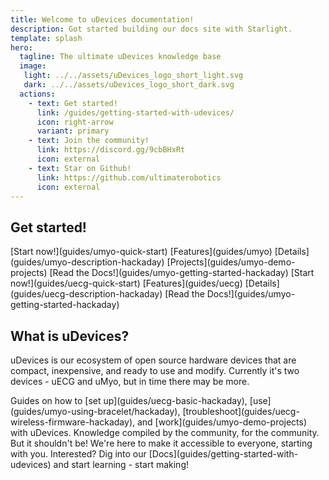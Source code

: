 ```yaml
---
title: Welcome to uDevices documentation!
description: Got started building our docs site with Starlight.
template: splash
hero:
  tagline: The ultimate uDevices knowledge base
  image:
   light: ../../assets/uDevices_logo_short_light.svg
   dark: ../../assets/uDevices_logo_short_dark.svg
  actions:
    - text: Get started!
      link: /guides/getting-started-with-udevices/
      icon: right-arrow
      variant: primary
    - text: Join the community!
      link: https://discord.gg/9cbBHxRt
      icon: external
    - text: Star on Github!
      link: https://github.com/ultimaterobotics
      icon: external
---
```



## Get started!

<CardGrid>
	<Card title="uMyo" icon="setting">
		[Start now!](guides/umyo-quick-start)
		[Features](guides/umyo)
		[Details](guides/umyo-description-hackaday)
		[Projects](guides/umyo-demo-projects)
		[Read the Docs!](guides/umyo-getting-started-hackaday)
	</Card>
	<Card title="uECG" icon="heart">
		[Start now!](guides/uecg-quick-start)
		[Features](guides/uecg)
		[Details](guides/uecg-description-hackaday)
		[Read the Docs!](guides/umyo-getting-started-hackaday)
	</Card>
</CardGrid>

## What is uDevices?

uDevices is our ecosystem of open source hardware devices that are compact, inexpensive, and ready to use and modify.
Currently it's two devices - uECG and uMyo, but in time there may be more.

<CardGrid>
	<Card title="Learn" icon="pencil">
		Guides on how to [set up](guides/uecg-basic-hackaday), [use](guides/umyo-using-bracelet/hackaday), [troubleshoot](guides/uecg-wireless-firmware-hackaday), and [work](guides/umyo-demo-projects) with uDevices.
	</Card>
	<Card title="Community-based" icon="add-document">
		Knowledge compiled by the community, for the community.
	</Card>
	<Card title="Hardware is hard..." icon="setting">
		But it shouldn't be! We're here to make it accessible to everyone, starting with you.
	</Card>
	<Card title="Start now!" icon="open-book">
		Interested? Dig into our [Docs](guides/getting-started-with-udevices) and start learning - start making!
	</Card>
</CardGrid>